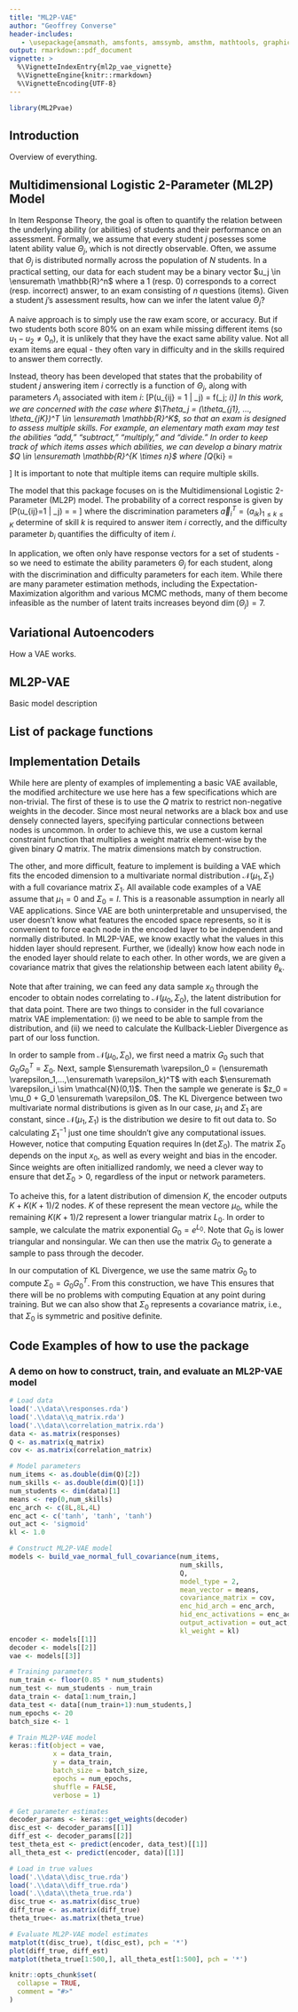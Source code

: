 ```yaml
---
title: "ML2P-VAE"
author: "Geoffrey Converse"
header-includes:
   - \usepackage{amsmath, amsfonts, amssymb, amsthm, mathtools, graphicx, multicol, float}
output: rmarkdown::pdf_document
vignette: >
  %\VignetteIndexEntry{ml2p_vae_vignette}
  %\VignetteEngine{knitr::rmarkdown}
  %\VignetteEncoding{UTF-8}
---
```


```r
library(ML2Pvae)
```
\newtheorem{thm}{Theorem}
\def \R{\ensuremath \mathbb{R}}
\def \e{\ensuremath \varepsilon}
\def \d{\ensuremath \delta}
\def \tr{\ensuremath \text{tr}}

## Introduction
Overview of everything.


## Multidimensional Logistic 2-Parameter (ML2P) Model
In Item Response Theory, the goal is often to quantify the relation between the underlying ability (or abilities) of students and their performance on an assessment. Formally, we assume that every student $j$ posesses some latent ability value $\Theta_j$, which is not directly observable. Often, we assume that $\Theta_j$ is distributed normally across the population of $N$ students. In a practical setting, our data for each student may be a binary vector $u_j \in \R^n$ where a 1 (resp. 0) corresponds to a correct (resp. incorrect) answer, to an exam consisting of $n$ questions (items). Given a student $j$'s assessment results, how can we infer the latent value $\Theta_j$?

A naive approach is to simply use the raw exam score, or accuracy. But if two students both score 80\% on an exam while missing different items (so $u_1 - u_2 \not= 0_n$), it is unlikely that they have the exact same ability value. Not all exam items are equal - they often vary in difficulty and in the skills required to answer them correctly.

Instead, theory has been developed \cite{thissen} that states that the probability of student $j$ answering item $i$ correctly is a function of $\Theta_j$, along with parameters $\Lambda_i$ associated with item $i$:
\[P(u_{ij} = 1 | \Theta_j) = f(\Theta_j; \Lambda_i)\]
In this work, we are concerned with the case where $\Theta_j = (\theta_{j1}, ..., \theta_{jK})^T \in \R^K$, so that an exam is designed to assess multiple skills. For example, an elementary math exam may test the abilities "add," "subtract," "multiply," and "divide." In order to keep track of which items asses which abilities, we can develop a binary matrix $Q \in \R^{K \times n}$ where
\[Q_{ki} = \begin{cases}
    1 & \text{if item } i \text{ requires skill } k \\ 
    0 & \text{otherwise} 
    \end{cases}\]
It is important to note that multiple items can require multiple skills.

The model that this package focuses on is the Multidimensional Logistic 2-Parameter (ML2P) model. The probability of a correct response is given by
\[P(u_{ij}=1 | \Theta_j) = \frac{1}{1 + \exp[-\vec a_i^T\Theta_j + b_i]} = \frac{1}{1 + \exp[-\sum_{k=1}^K a_{ik}\theta_{jk} + b_i]}\]
where the discrimination parameters $\vec a_i^T = (a_{ik})_{1\leq k\leq K}$ determine \textit{how much} of skill $k$ is required to answer item $i$ correctly, and the difficulty parameter $b_i$ quantifies the difficulty of item $i$.

In application, we often only have response vectors for a set of students - so we need to estimate the ability parameters $\Theta_j$ for each student, along with the discrimination and difficulty parameters for each item. While there are many parameter estimation methods, including the Expectation-Maximization algorithm and various MCMC methods, many of them become infeasible as the number of latent traits increases beyond $\dim(\Theta_j) = 7$.

## Variational Autoencoders
How a VAE works.


## ML2P-VAE 
Basic model description


## List of package functions
<!--
Exported functions
```r
build_vae_standard_normal
build_vae_normal_full_covariance
```
-->

## Implementation Details
While here are plenty of examples of implementing a basic VAE available, the modified architecture we use here has a few specifications which are non-trivial. The first of these is to use the $Q$ matrix to restrict non-negative weights in the decoder. Since most neural networks are a black box and use densely connected layers, specifying particular connections between nodes is uncommon. In order to achieve this, we use a custom kernal constraint function that multiplies a weight matrix element-wise by the given binary $Q$ matrix. The matrix dimensions match by construction.

The other, and more difficult, feature to implement is building a VAE which fits the encoded dimension to a multivariate normal distribution $\mathcal{N}(\mu_1, \Sigma_1)$ with a full covariance matrix $\Sigma_1$. All available code examples of a VAE assume that $\mu_1 = 0$ and $\Sigma_0 = I$. This is a reasonable assumption in nearly all VAE applications. Since VAE are both uninterpretable and unsupervised, the user doesn't know what features the encoded space represents, so it is convenient to force each node in the encoded layer to be independent and normally distributed. In ML2P-VAE, we know exactly what the values in this hidden layer should represent. Further, we (ideally) know how each node in the enoded layer should relate to each other. In other words, we are given a covariance matrix that gives the relationship between each latent ability $\theta_k$.

Note that after training, we can feed any data sample $x_0$ through the encoder to obtain nodes correlating to $\mathcal{N}(\mu_0, \Sigma_0)$, the latent distribution for that data point. There are two things to consider in the full covariance matrix VAE implementation: (i) we need to be able to sample from the distribution, and (ii) we need to calculate the Kullback-Liebler Divergence as part of our loss function. 

In order to sample from $\mathcal{N}(\mu_0, \Sigma_0)$, we first need a matrix $G_0$ such that $G_0 G_0^T = \Sigma_0$. Next, sample $\e_0 = (\e_1,...,\e_k)^T$ with each $\e_i \sim \mathcal{N}(0,1)$. Then the sample we generate is $z_0 = \mu_0 + G_0 \e_0$. The KL Divergence between two multivariate normal distributions is given as
\begin{align}
\mathcal{D}_{KL}\left[\mathcal{N}(\mu_0, \Sigma_0) || \mathcal{N}(\mu_1, \Sigma_1)\right] = \frac{1}{2} \left(\text{tr}(\Sigma_1^{-1} \Sigma_0) + (\mu_1 - \mu_0)^T \Sigma_1^{-1} (\mu_1 - \mu_0) - k + \ln\left(\frac{\det \Sigma_1}{\det \Sigma_0} \right) \right)
\label{kl_cov}
\end{align}
In our case, $\mu_1$ and $\Sigma_1$ are constant, since $\mathcal{N}(\mu_1, \Sigma_1)$ is the distribution we desire to fit out data to. So calculating $\Sigma_1^{-1}$ just one time shouldn't give any computational issues. However, notice that computing Equation \ref{kl_cov} requires $\ln(\det \Sigma_0)$. The matrix $\Sigma_0$ depends on the input $x_0$, as well as every weight and bias in the encoder. Since weights are often initiallized randomly, we need a clever way to ensure that $\det \Sigma_0 > 0$, regardless of the input or network parameters.

To acheive this, for a latent distribution of dimension $K$, the encoder outputs $K + K(K+1)/2$ nodes. $K$ of these represent the mean vectore $\mu_0$, while the remaining $K(K+1)/2$ represent a lower triangular matrix $L_0$. In order to sample, we calculate the matrix exponential $G_0 = e^{L_0}$. Note that $G_0$ is lower triangular and nonsingular. We can then use the matrix $G_0$ to generate a sample to pass through the decoder.

In our computation of KL Divergence, we use the same matrix $G_0$ to compute $\Sigma_0 = G_0 G_0^T$. From this construction, we have
\begin{align*}
\det \Sigma_0 &= \det(G_0 G_0^T) \\
&= \det e^{L_0} \cdot \det (e^{L_0})^T \\
&= e^{\text{tr}L_0} \cdot e^{\text{tr}L_0^T} \\
&> 0
\end{align*}
This ensures that there will be no problems with computing Equation \ref{kl_cov} at any point during training. But we can also show that $\Sigma_0$ represents a covariance matrix, i.e., that $\Sigma_0$ is symmetric and positive definite.

\begin{thm}
$\Sigma_0$ under the previously described construction is symmetric and positive definite.
\end{thm}
\begin{proof}
Consider any lower triangular $L_0 \in \R^{k \times k}$. Consider the matrix exponential 
\[G_0 := e^{L_0} = \sum_{n=0}^\infty \frac{L_0^n}{n!} = I + L_0 + \frac{1}{2}L_0^2 + \cdots\]
$G_0$ is lower triangular, since addition and multiplication of matrices preserve lower triangular. $G_0$ is also nonsingular, as $\det G_0 = \det e^{L_0} = e^{\tr L_0} \not = 0$.
Set $\Sigma_0 := G_0 G_0^T$. Now for any nonzero $y \in \R^k$,
\begin{align*}
\langle \Sigma_0y, y \rangle = y^T \Sigma_0 y = y^T G_0 G_0^T y = \langle G_0^T y, G_0^T y \rangle = ||G_0^T y||_2^2 > 0
\end{align*}

\end{proof}


## Code Examples of how to use the package
### A demo on how to construct, train, and evaluate an ML2P-VAE model
```r
# Load data
load('.\\data\\responses.rda')
load('.\\data\\q_matrix.rda')
load('.\\data\\correlation_matrix.rda')
data <- as.matrix(responses)
Q <- as.matrix(q_matrix)
cov <- as.matrix(correlation_matrix)

# Model parameters
num_items <- as.double(dim(Q)[2])
num_skills <- as.double(dim(Q)[1])
num_students <- dim(data)[1]
means <- rep(0,num_skills)
enc_arch <- c(8L,8L,4L)
enc_act <- c('tanh', 'tanh', 'tanh')
out_act <- 'sigmoid'
kl <- 1.0

# Construct ML2P-VAE model
models <- build_vae_normal_full_covariance(num_items,
                                           num_skills,
                                           Q,
                                           model_type = 2,
                                           mean_vector = means,
                                           covariance_matrix = cov,
                                           enc_hid_arch = enc_arch,
                                           hid_enc_activations = enc_act,
                                           output_activation = out_act,
                                           kl_weight = kl)
encoder <- models[[1]]
decoder <- models[[2]]
vae <- models[[3]]

# Training parameters
num_train <- floor(0.85 * num_students)
num_test <- num_students - num_train
data_train <- data[1:num_train,]
data_test <- data[(num_train+1):num_students,]
num_epochs <- 20
batch_size <- 1

# Train ML2P-VAE model
keras::fit(object = vae,
           x = data_train,
           y = data_train,
           batch_size = batch_size,
           epochs = num_epochs,
           shuffle = FALSE,
           verbose = 1)

# Get parameter estimates
decoder_params <- keras::get_weights(decoder)
disc_est <- decoder_params[[1]]
diff_est <- decoder_params[[2]]
test_theta_est <- predict(encoder, data_test)[[1]]
all_theta_est <- predict(encoder, data)[[1]]

# Load in true values
load('.\\data\\disc_true.rda')
load('.\\data\\diff_true.rda')
load('.\\data\\theta_true.rda')
disc_true <- as.matrix(disc_true)
diff_true <- as.matrix(diff_true)
theta_true<- as.matrix(theta_true)

# Evaluate ML2P-VAE model estimates
matplot(t(disc_true), t(disc_est), pch = '*')
plot(diff_true, diff_est)
matplot(theta_true[1:500,], all_theta_est[1:500], pch = '*')
```

```r
knitr::opts_chunk$set(
  collapse = TRUE,
  comment = "#>"
)
```

\begin{thebibliography}{2}

\bibitem{thissen} Wainer and Thissen, D. ``Test Scoring''. Erlbaum Associates, Publishers, 2001.

\end{thebibliography}

